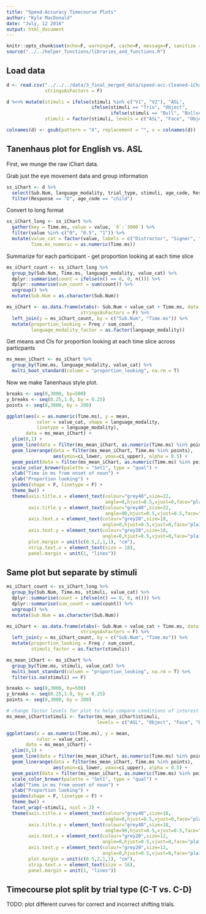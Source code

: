 ```yaml
---
title: "Speed-Accuracy Timecourse Plots"
author: "Kyle MacDonald"
date: "July, 12 2016"
output: html_document
---
```


```r
knitr::opts_chunk$set(echo=F, warning=F, cache=F, message=F, sanitize = T)
source("../../helper_functions/libraries_and_functions.R")
```

## Load data

```r
d <- read.csv("../../../data/3_final_merged_data/speed-acc-cleaned-iChart.csv", 
              stringsAsFactors = F)

d %<>% mutate(stimuli = ifelse(stimuli %in% c("V1", "V2"), "ASL", 
                               ifelse(stimuli == "Trio", "Object", 
                                      ifelse(stimuli == "Bull", "Bullseye",stimuli))),
              stimuli = factor(stimuli, levels = c("ASL", "Face", "Object", "Bullseye")))

colnames(d) <- gsub(pattern = "X", replacement = "", x = colnames(d))
```

## Tanenhaus plot for English vs. ASL

First, we munge the raw iChart data.

Grab just the eye movement data and group information

```r
ss_iChart <- d %>% 
  select(Sub.Num, language_modality, trial_type, stimuli, age_code, Response, `0`:`3000`) %>% 
  filter(Response == "D", age_code == "child") 
```

Convert to long format

```r
ss_iChart_long <- ss_iChart %>% 
  gather(key = Time.ms, value = value, `0`:`3000`) %>% 
  filter(value %in% c("0", "0.5", "1")) %>% 
  mutate(value_cat = factor(value, labels = c("Distractor", "Signer", "Target")),
         Time.ms_numeric = as.numeric(Time.ms)) 
```    

Summarize for each participant - get proportion looking at each time slice

```r
ms_iChart_count <- ss_iChart_long %>% 
  group_by(Sub.Num, Time.ms, language_modality, value_cat) %>% 
  dplyr::summarise(count = ifelse(n() == 0, 0, n())) %>% 
  dplyr::summarise(sum_count = sum(count)) %>% 
  ungroup() %>% 
  mutate(Sub.Num = as.character(Sub.Num))

ms_iChart <- as.data.frame(xtabs(~ Sub.Num + value_cat + Time.ms, data = ss_iChart_long),
                           stringsAsFactors = F) %>% 
  left_join(y = ms_iChart_count, by = c("Sub.Num", "Time.ms")) %>% 
  mutate(proportion_looking = Freq / sum_count,
         language_modality_factor = as.factor(language_modality))
```

Get means and CIs for proportion looking at each time slice across particpants

```r
ms_mean_iChart <- ms_iChart %>% 
  group_by(Time.ms, language_modality, value_cat) %>% 
  multi_boot_standard(column = "proportion_looking", na.rm = T)
```

Now we make Tanenhaus style plot.

```r
breaks <- seq(0,3000, by=500)
y_breaks <- seq(0.25,1.0, by = 0.25)
points <- seq(0,3000, by = 200)

ggplot(aes(x = as.numeric(Time.ms), y = mean, 
           color = value_cat, shape = language_modality, 
           linetype = language_modality), 
       data = ms_mean_iChart) + 
  ylim(0,1) +
  geom_line(data = filter(ms_mean_iChart, as.numeric(Time.ms) %in% points), size=0.7) +
  geom_linerange(data = filter(ms_mean_iChart, Time.ms %in% points),
                 aes(ymin=ci_lower, ymax=ci_upper), alpha = 0.5) +
  geom_point(data = filter(ms_mean_iChart, as.numeric(Time.ms) %in% points), size=3) +
  scale_color_brewer(palette = "Set1", type = "qual") +
  xlab("Time in ms from onset of noun") +
  ylab("Proportion looking") +
  guides(shape = F, linetype = F) +
  theme_bw() +
  theme(axis.title.x = element_text(colour="grey40",size=22,
                                    angle=0,hjust=0.5,vjust=0,face="plain"),
        axis.title.y = element_text(colour="grey40",size=22,
                                    angle=90,hjust=0.5,vjust=0.5,face="plain"),
        axis.text.x = element_text(colour="grey20",size=18,
                                   angle=0,hjust=0.5,vjust=0,face="plain"),
        axis.text.y = element_text(colour="grey20",size=18,
                                   angle=0,hjust=0.5,vjust=0,face="plain"),
        plot.margin = unit(c(0.5,2,1,1), "cm"),
        strip.text.x = element_text(size = 18),
        panel.margin = unit(1, "lines"))
```

## Same plot but separate by stimuli

```r
ms_iChart_count <- ss_iChart_long %>% 
  group_by(Sub.Num, Time.ms, stimuli, value_cat) %>% 
  dplyr::summarise(count = ifelse(n() == 0, 0, n())) %>% 
  dplyr::summarise(sum_count = sum(count)) %>% 
  ungroup() %>% 
  mutate(Sub.Num = as.character(Sub.Num))

ms_iChart <- as.data.frame(xtabs(~ Sub.Num + value_cat + Time.ms, data = ss_iChart_long),
                           stringsAsFactors = F) %>% 
  left_join(y = ms_iChart_count, by = c("Sub.Num", "Time.ms")) %>% 
  mutate(proportion_looking = Freq / sum_count,
         stimuli_factor = as.factor(stimuli))

ms_mean_iChart <- ms_iChart %>% 
  group_by(Time.ms, stimuli, value_cat) %>% 
  multi_boot_standard(column = "proportion_looking", na.rm = T) %>% 
  filter(is.na(stimuli) == F)
```

```r
breaks <- seq(0,3000, by=500)
y_breaks <- seq(0.25,1.0, by = 0.25)
points <- seq(0,3000, by = 200)

# change factor levels for plot to help compare conditions of interest
ms_mean_iChart$stimuli <- factor(ms_mean_iChart$stimuli, 
                                 levels = c("ASL", "Object", "Face", "Bullseye"))

ggplot(aes(x = as.numeric(Time.ms), y = mean, 
           color = value_cat), 
       data = ms_mean_iChart) + 
  ylim(0,1) +
  geom_line(data = filter(ms_mean_iChart, as.numeric(Time.ms) %in% points), size=0.7) +
  geom_linerange(data = filter(ms_mean_iChart, Time.ms %in% points),
                 aes(ymin=ci_lower, ymax=ci_upper), alpha = 0.5) +
  geom_point(data = filter(ms_mean_iChart, as.numeric(Time.ms) %in% points), size=2) +
  scale_color_brewer(palette = "Set1", type = "qual") +
  xlab("Time in ms from onset of noun") +
  ylab("Proportion looking") +
  guides(shape = F, linetype = F) +
  theme_bw() +
  facet_wrap(~stimuli, ncol = 2) +
  theme(axis.title.x = element_text(colour="grey40",size=18,
                                    angle=0,hjust=0.5,vjust=0,face="plain"),
        axis.title.y = element_text(colour="grey40",size=18,
                                    angle=90,hjust=0.5,vjust=0.5,face="plain"),
        axis.text.x = element_text(colour="grey20",size=12,
                                   angle=0,hjust=0.5,vjust=0,face="plain"),
        axis.text.y = element_text(colour="grey20",size=12,
                                   angle=0,hjust=0.5,vjust=0,face="plain"),
        plot.margin = unit(c(0.5,2,1,1), "cm"),
        strip.text.x = element_text(size = 16),
        panel.margin = unit(1, "lines"))
```

## Timecourse plot split by trial type (C-T vs. C-D)

TODO: plot different curves for correct and incorrect shifting trials.